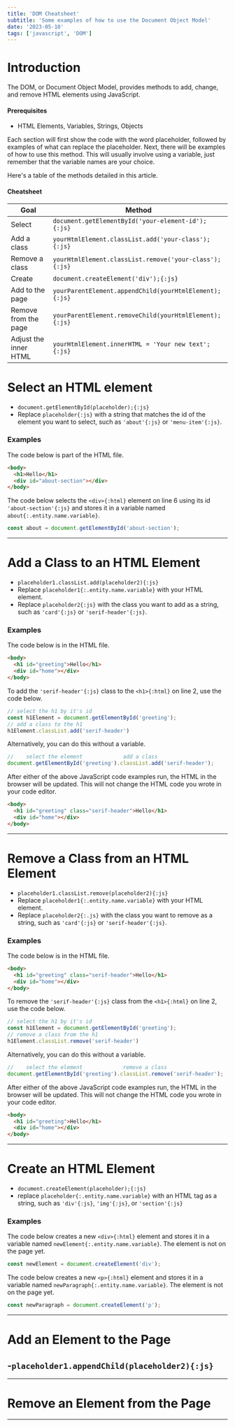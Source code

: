```yaml
---
title: 'DOM Cheatsheet'
subtitle: 'Some examples of how to use the Document Object Model'
date: '2023-05-10'
tags: ['javascript', 'DOM']
---
```

# Introduction
The DOM, or Document Object Model, provides methods to add, change, and remove HTML elements using JavaScript.
#### Prerequisites
- HTML Elements, Variables, Strings, Objects

Each section will first show the code with the word placeholder, followed by examples of what can replace the placeholder. 
Next, there will be examples of how to use this method. This will usually involve using a variable, just remember that the variable names are your choice.

Here's a table of the methods detailed in this article.
#### Cheatsheet
|Goal | Method |
| --- | ----- |
| Select | `document.getElementById('your-element-id');{:js}` |
| Add a class | `yourHtmlElement.classList.add('your-class');{:js}` |
| Remove a class | `yourHtmlElement.classList.remove('your-class');{:js}` |
| Create | `document.createElement('div');{:js}` |
| Add to the page | `yourParentElement.appendChild(yourHtmlElement);{:js}` |
| Remove from the page | `yourParentElement.removeChild(yourHtmlElement);{:js}` |
| Adjust the inner HTML | `yourHtmlElement.innerHTML = 'Your new text';{:js}` |

# Select an HTML element
- `document.getElementById(placeholder);{:js}`
- Replace `placeholder{:js}` with a string that matches the id of the element you want to select, such as `'about'{:js}` or `'menu-item'{:js}`.

### Examples
The code below is part of the HTML file.
```html title="index.html" {3} showLineNumbers{4}
<body>
  <h1>Hello</h1>
  <div id="about-section"></div>
</body>
```
The code below selects the `<div>{:html}` element on line 6 using its id `'about-section'{:js}` and stores it in a variable named `about{:.entity.name.variable}`.
```js title="script.js"
const about = document.getElementById('about-section');
```
---
# Add a Class to an HTML Element
- `placeholder1.classList.add(placeholder2){:js}`
- Replace `placeholder1{:.entity.name.variable}` with your HTML element.
- Replace `placeholder2{:js}` with the class you want to add as a string, such as `'card'{:js}` or `'serif-header'{:js}`.
### Examples
The code below is in the HTML file.
```html title="index.html" {2}
<body>
  <h1 id="greeting">Hello</h1>
  <div id="home"></div>
</body>
```
To add the `'serif-header'{:js}` class to the `<h1>{:html}` on line 2, use the code below.
```js title="script.js"
// select the h1 by it's id
const h1Element = document.getElementById('greeting');
// add a class to the h1
h1Element.classList.add('serif-header')
```
Alternatively, you can do this without a variable.
```js title="script.js"
//    select the element             add a class
document.getElementById('greeting').classList.add('serif-header');
```
After either of the above JavaScript code examples run, the HTML in the browser will be updated. This will not change the HTML code you wrote in your code editor.
```html title="index.html" {2}
<body>
  <h1 id="greeting" class="serif-header">Hello</h1>
  <div id="home"></div>
</body>
```
---
# Remove a Class from an HTML Element
- `placeholder1.classList.remove(placeholder2){:js}`
- Replace `placeholder1{:.entity.name.variable}` with your HTML element.
- Replace `placeholder2{:.js}` with the class you want to remove as a string, such as `'card'{:js}` or `'serif-header'{:js}`.
### Examples
The code below is in the HTML file.
```html title="index.html" {2}
<body>
  <h1 id="greeting" class="serif-header">Hello</h1>
  <div id="home"></div>
</body>
```
To remove the `'serif-header'{:js}` class from the `<h1>{:html}` on line 2, use the code below.
```js title="script.js"
// select the h1 by it's id
const h1Element = document.getElementById('greeting');
// remove a class from the h1
h1Element.classList.remove('serif-header')
```
Alternatively, you can do this without a variable.
```js title="script.js"
//    select the element             remove a class
document.getElementById('greeting').classList.remove('serif-header');
```
After either of the above JavaScript code examples run, the HTML in the browser will be updated. This will not change the HTML code you wrote in your code editor.
```html title="index.html" {2}
<body>
  <h1 id="greeting">Hello</h1>
  <div id="home"></div>
</body>
```
---
# Create an HTML Element
- `document.createElement(placeholder);{:js}`
- replace `placeholder{:.entity.name.variable}` with an HTML tag as a string, such as `'div'{:js}`, `'img'{:js}`, or `'section'{:js}`

### Examples
The code below creates a new `<div>{:html}` element and stores it in a variable named `newElement{:.entity.name.variable}`. The element is not on the page yet.
```js title="script.js"
const newElement = document.createElement('div');
```

The code below creates a new `<p>{:html}` element and stores it in a variable named `newParagraph{:.entity.name.variable}`. The element is not on the page yet.
```js title="script.js"
const newParagraph = document.createElement('p');
```
---
# Add an Element to the Page
-`placeholder1.appendChild(placeholder2){:js}`
-
---
# Remove an Element from the Page
---
